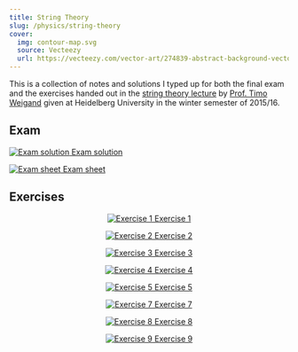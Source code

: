 ```yaml
---
title: String Theory
slug: /physics/string-theory
cover:
  img: contour-map.svg
  source: Vecteezy
  url: https://vecteezy.com/vector-art/274839-abstract-background-vector
---
```


This is a collection of notes and solutions I typed up for both the final exam and the exercises handed out in the [string theory lecture](http://www.thphys.uni-heidelberg.de/~weigand/Strings-2015.html) by [Prof. Timo Weigand](https://www.thphys.uni-heidelberg.de/~weigand/) given at Heidelberg University in the winter semester of 2015/16.

## Exam

<DocsGrid>

[![Exam solution](thumbnails/exam-sol.png) Exam solution](pdfs/exam-sol.pdf)

[![Exam sheet](thumbnails/exam-sheet.png) Exam sheet](pdfs/exam-sheet.pdf)

</DocsGrid>

## Exercises

<DocsGrid minWidth="8em" align="center">

[![Exercise 1](thumbnails/sol-01.png) Exercise 1](pdfs/sol-01.pdf)

[![Exercise 2](thumbnails/sol-02.png) Exercise 2](pdfs/sol-02.pdf)

[![Exercise 3](thumbnails/sol-03.png) Exercise 3](pdfs/sol-03.pdf)

[![Exercise 4](thumbnails/sol-04.png) Exercise 4](pdfs/sol-04.pdf)

[![Exercise 5](thumbnails/sol-05.png) Exercise 5](pdfs/sol-05.pdf)

[![Exercise 7](thumbnails/sol-07.png) Exercise 7](pdfs/sol-07.pdf)

[![Exercise 8](thumbnails/sol-08.png) Exercise 8](pdfs/sol-08.pdf)

[![Exercise 9](thumbnails/sol-09.png) Exercise 9](pdfs/sol-09.pdf)

</DocsGrid>
